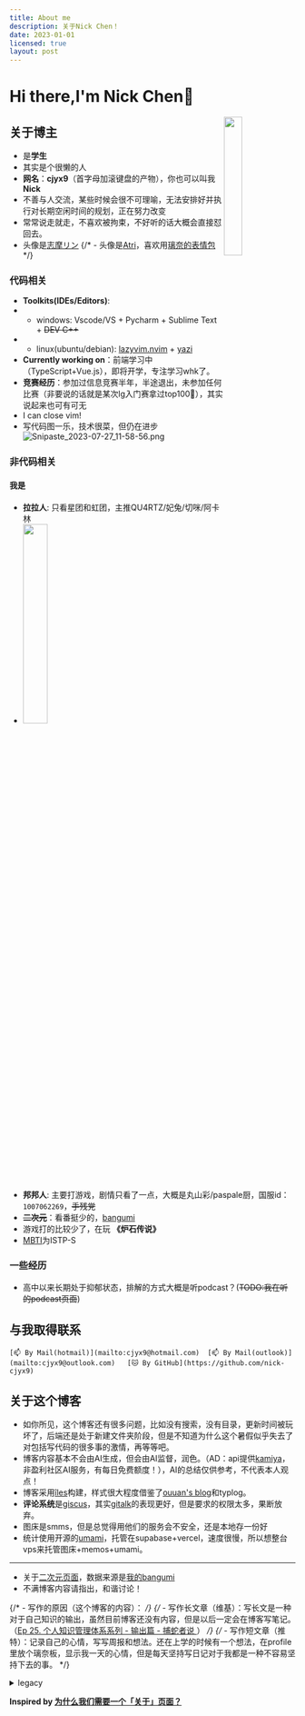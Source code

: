 ```yaml
---
title: About me
description: 关于Nick Chen！
date: 2023-01-01
licensed: true
layout: post
---
```


# Hi there,I'm Nick Chen👋

<img src="https://avatars.githubusercontent.com/u/119087246" style="width:25%;display:block;float:right;"></img>

## 关于博主
- 是**学生**
- 其实是个很懒的人
- **网名**：**cjyx9**（首字母加滚键盘的产物），你也可以叫我**Nick**
- 不善与人交流，某些时候会很不可理喻，无法安排好并执行对长期空闲时间的规划，正在努力改变
- 常常说走就走，不喜欢被拘束，不好听的话大概会直接怼回去。
- 头像是[志摩リン](https://zh.moegirl.org.cn/zh-hans/%E5%BF%97%E6%91%A9%E5%87%9B)
{/* - 头像是[Atri](https://zh.moegirl.org.cn/ATRI_-My_Dear_Moments-)，喜欢用[璃奈的表情包](https://t.me/addstickers/RinaTennojii) */}

### 代码相关
- **Toolkits(IDEs/Editors)**: 
- - windows: Vscode/VS + Pycharm + Sublime Text + ~~DEV C++~~
- - linux(ubuntu/debian): [lazyvim.nvim](https://github.com/LazyVim/LazyVim) + [yazi](https://github.com/sxyazi/yazi)
- **Currently working on**：前端学习中（TypeScript+Vue.js），即将开学，专注学习whk了。
- **竞赛经历**：参加过信息竞赛半年，半途退出，未参加任何比赛（非要说的话就是某次lg入门赛拿过top100🤡），其实说起来也可有可无
- I can close vim!
- 写代码图一乐，技术很菜，但仍在进步
![Snipaste_2023-07-27_11-58-56.png](https://s2.loli.net/2023/07/28/MAt5J6XvsjbSLnu.png)

### 非代码相关
#### 我是
- **拉拉人**: 只看星团和虹团，主推<span class="bg-[#d9db83] dark:!text-black">QU4RTZ</span>/<span class="bg-[#1d1d1d] text-white">妃</span><span class="bg-[#ed7d95]">兔</span>/<span class="bg-[#9ca5b9]">切咪</span>/<span class="bg-[#a664a0]">阿卡林</span>
- <img src="https://s2.loli.net/2023/01/07/Sovy7h2AtnPxpV9.png" style="width:30%;"></img>
- **邦邦人**: 主要打游戏，剧情只看了一点，大概是<span class="bg-[#FF88BB]">丸山彩</span>/paspale厨，国服id：`1007062269`，~~手残党~~
- **~~二次元~~**：看番挺少的，[bangumi](https://bgm.tv/user/cjyx9)
- 游戏打的比较少了，在玩 **《炉石传说》**
- [MBTI](https://www.16personalities.com/ch)为ISTP-S

### 一些经历
- 高中以来长期处于抑郁状态，排解的方式大概是听podcast？(~~TODO:我在听的podcast页面~~)

## 与我取得联系
	[📫 By Mail(hotmail)](mailto:cjyx9@hotmail.com)  [📫 By Mail(outlook)](mailto:cjyx9@outlook.com)   [🐱 By GitHub](https://github.com/nick-cjyx9)

## 关于这个博客

- 如你所见，这个博客还有很多问题，比如没有搜索，没有目录，更新时间被玩坏了，后端还是处于新建文件夹阶段，但是不知道为什么这个暑假似乎失去了对包括写代码的很多事的激情，再等等吧。
- 博客内容基本不会由AI生成，但会由AI监督，润色。（AD：api提供[kamiya](https://www.kamiya.dev)，非盈利社区AI服务，有每日免费额度！），AI的总结仅供参考，不代表本人观点！
- 博客采用[îles](https://iles.pages.dev)构建，样式很大程度借鉴了[ouuan's blog](https://ouuan.moe/)和typlog。
- **评论系统**是[giscus](https://giscus.app)，其实[gitalk](https://github.com/gitalk/gitalk)的表现更好，但是要求的权限太多，果断放弃。
- 图床是smms，但是总觉得用他们的服务会不安全，还是本地存一份好
- 统计使用开源的[umami](https://umami.is)，托管在supabase+vercel，速度很慢，所以想整台vps来托管图床+memos+umami。

----------

- 关于[二次元页面](/girls)，数据来源是[我的bangumi](https://bgm.tv/user/cjyx9)
- 不满博客内容请指出，和谐讨论！

{/* - 写作的原因（这个博客的内容）： */}
{/* - 写作长文章（维基）：写长文是一种对于自己知识的输出，虽然目前博客还没有内容，但是以后一定会在博客写笔记。（[Ep 25. 个人知识管理体系系列 - 输出篇 - 捕蛇者说 ](https://www.xiaoyuzhoufm.com/episode/60029073eea4a3e26ab48be4)） */}
{/* - 写作短文章（推特）：记录自己的心情，写写周报和想法。还在上学的时候有一个想法，在profile里放个璃奈板，显示我一天的心情，但是每天坚持写日记对于我都是一种不容易坚持下去的事。 */}


<details>
<summary>legacy</summary>

（TODO:优化这里的样式）
- 暂时使用[**Hugo**](https://gohugo.io)渲染静态页面，主题是[**Stack**](https://github.com/CaiJimmy/hugo-theme-stack)
- **评论系统**：[giscus](giscus.app)
- **搜索系统**：有用[algolia](https://www.algolia.com/developers/)的打算，~~但是文章这么少，真的有必要搜吗~~
- **统计系统**：是自建的[umami](https://umami.is)，托管在vercel+sapabase
- **域名**：有两个eu.org域名，分别用于开发环境和个人网站，欧盟域名的好处就是可以~~白嫖~~[cloudflare](https://cloudflare.com)的服务
- **工作流**：**Typora**/vscode+Markdown All in One写作 -> 推送到github -> **actions**部署到github pages（有换到cloudflare pages的打算） 详见[源代码](https://github.com/nick-cjyx9/hugo-blog)
- 正在学习使用**Vue3**相关的技术栈自己搞一个博客

</details>


**Inspired by [为什么我们需要一个「关于」页面？](https://zuofei.net/5058.html)**
